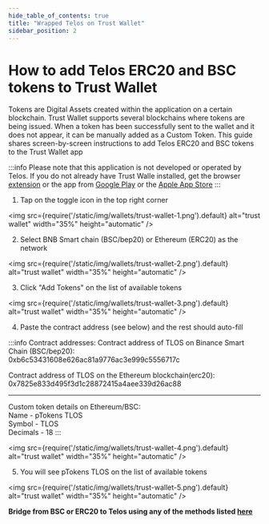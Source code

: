 ---
hide_table_of_contents: true
title: "Wrapped Telos on Trust Wallet"
sidebar_position: 2
---

# How to add Telos ERC20 and BSC tokens to Trust Wallet

Tokens are Digital Assets created within the application on a certain blockchain. Trust Wallet supports several blockchains where tokens are being issued. When a token has been successfully sent to the wallet and it does not appear, it can be manually added as a Custom Token.
This guide shares screen-by-screen instructions to add Telos ERC20 and BSC tokens to the Trust Wallet app

:::info
Please note that this application is not developed or operated by Telos.
If you do not already have Trust Walle installed, get the browser [extension](https://chrome.google.com/webstore/detail/trust-wallet/egjidjbpglichdcondbcbdnbeeppgdph) or the app from [Google Play](https://play.google.com/store/apps/details?id=com.wallet.crypto.trustapp&referrer=utm_source%3Dwebsite) or the [Apple App Store](https://apps.apple.com/app/apple-store/id1288339409?mt=8)
:::

1. Tap on the toggle icon in the top right corner

<img
    src={require('/static/img/wallets/trust-wallet-1.png').default}
    alt="trust wallet"
    width="35%"
    height="automatic"
/>

2. Select BNB Smart chain (BSC/bep20) or Ethereum (ERC20) as the network

<img
    src={require('/static/img/wallets/trust-wallet-2.png').default}
    alt="trust wallet"
    width="35%"
    height="automatic"
/>


3. Click "Add Tokens" on the list of available tokens

<img
    src={require('/static/img/wallets/trust-wallet-3.png').default}
    alt="trust wallet"
    width="35%"
    height="automatic"
/>

4. Paste the contract address (see below) and the rest should auto-fill

:::info
Contract addresses:
Contract address of TLOS on Binance Smart Chain (BSC/bep20):  
0xb6c53431608e626ac81a9776ac3e999c5556717c  

Contract address of TLOS on the Ethereum blockchain(erc20):  
0x7825e833d495f3d1c28872415a4aee339d26ac88  
  
---  
  
Custom token details on Ethereum/BSC:  
Name - pTokens TLOS  
Symbol - TLOS  
Decimals - 18
:::

<img
    src={require('/static/img/wallets/trust-wallet-4.png').default}
    alt="trust wallet"
    width="35%"
    height="automatic"
/>

5. You will see pTokens TLOS on the list of available tokens

<img
    src={require('/static/img/wallets/trust-wallet-5.png').default}
    alt="trust wallet"
    width="35%"
    height="automatic"
/>

**Bridge from BSC or ERC20 to Telos using any of the methods listed [here](../../getting-started/getting-tlos/bridging/bridge)**